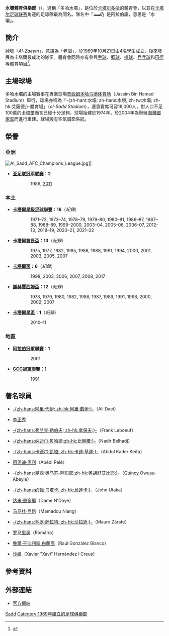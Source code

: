 {{noteTA|G1=足球|G2=卡塔尔星级足球联赛
|1=zh:萨德体育俱乐部;zh-hant:水壩體育俱樂部; zh-hans:水坝体育俱乐部; zh-tw:水壩體育俱樂部; zh-hk:艾薩德體育會;
|2=zh:萨德;zh-hant:多哈水壩; zh-hans:多哈水坝; zh-tw:杜哈水壩; zh-hk:艾薩德;
|3=zh-cn:多哈;zh-hk:多哈;zh-tw:杜哈;
}}
{{Infobox football club
| clubname   = -{zh-hant:水壩; zh-hans:水坝; zh-tw:水壩; zh-hk:艾薩德;}-<br />السد
| image      = [[File:Al-Sadd.png|180px]]
| fullname   = 水壩體育俱樂部<br />	نادي السد الرياضي
| nickname   = ''Al-Zaeem'' (老闆)<br /> ''Al-Dheeb'' (狼)
| founded    = 1969年10月21日
| city       = 卡塔爾，[[多哈|多哈]]
| ground     = [[贾西姆·本·哈马德体育场|贾西姆·本·哈马德体育场]]<br />（Jassim Bin Hamad Stadium）
| capacity   = 15,000
| chairman   = [[穆罕默德·本·哈马德本·哈利法·阿勒萨尼|穆罕默德·本·哈马德本]]<br />（Mohammed bin Hamad）
| manager    = 空缺
| league     = [[卡塔爾星級足球聯賽|卡塔爾星級足球聯賽]]
| season     = 2021–22
| position   = 卡塔聯，第 1 位
| pattern_la1=_cska home 1011|pattern_b1=_cska home 1011|pattern_ra1=
| leftarm1=FFFFFF|body1=FFFFFF|rightarm1=FFFFFF|shorts1=FFFFFF|socks1=FFFFFF
| pattern_la2=_cska home 1011|pattern_b2=_cska home 1011|pattern_ra2=
| leftarm2=000000|body2=000000|rightarm2=000000|shorts2=111111|socks2=000000|
| pattern_la3=_cska home 1011|pattern_b3=_cska home 1011|pattern_ra3=
| leftarm3=DD0000|body3=DD0000|rightarm3=DD0000|shorts3=FFFFFF|socks3=DD0000|
| website = http://al-saddclub.com/
| current = 
}}

'''水壩體育俱樂部'''（{{lang-ar|نادي السد الرياضي}}），通稱「多哈水壩」，是位於[[卡塔尔|卡塔尔]][[多哈|多哈]]的體育會，以其在[[卡塔尔足球联赛|卡塔尔足球联赛]]角逐的足球隊最為聞名。隊名中「'''''السد'''''」是阿拉伯語，意思是「水壩」。

== 簡介 ==
綽號「''Al-Zaeem''」，意譯為「老闆」，於1969年10月21日由4名學生成立，後來發展為卡塔爾最成功的隊伍。體育會同時亦有參與[[手球|手球]]、[[籃球|籃球]]、[[排球|排球]]、[[乒乓球|乒乓球]]和[[田徑|田徑]]等體育項目<ref>{{Cite web |url=http://www.goal.com/iran/news/1825/%D8%A7%DB%8C%D8%B1%D8%A7%D9%86/2011/11/05/2744004/%D8%A2%D9%87-%D8%AD%D8%B3%D8%B1%D8%AA-%D8%A8%D8%B1%D8%A7%DB%8C-%D8%B3%D9%BE%D8%A7%D9%87%D8%A7%D9%86-%D8%A7%D9%84%D8%B3%D8%AF-%D9%82%D9%87%D8%B1%D9%85%D8%A7%D9%86-%D8%A2%D8%B3%DB%8C%D8%A7-%D8%B4%D8%AF |title=Al-Sadd SC |access-date=2011-12-10 |archive-date=2014-05-01 |archive-url=https://web.archive.org/web/20140501203703/http://www.goal.com/iran/news/1825/%D8%A7%DB%8C%D8%B1%D8%A7%D9%86/2011/11/05/2744004/%D8%A2%D9%87-%D8%AD%D8%B3%D8%B1%D8%AA-%D8%A8%D8%B1%D8%A7%DB%8C-%D8%B3%D9%BE%D8%A7%D9%87%D8%A7%D9%86-%D8%A7%D9%84%D8%B3%D8%AF-%D9%82%D9%87%D8%B1%D9%85%D8%A7%D9%86-%D8%A2%D8%B3%DB%8C%D8%A7-%D8%B4%D8%AF |dead-url=no }}</ref>。

== 主場球場 ==
多哈水壩的主場賽事在專業球場[[贾西姆本哈马德体育场|贾西姆本哈马德体育场]]（Jassim Bin Hamad Stadium）舉行，球場亦稱為「-{zh-hant:水壩; zh-hans:水坝; zh-tw:水壩; zh-hk:艾薩德;}-體育場」（''al-Sadd Stadium''），連貴賓席可容18,000人，對人口不足100萬的[[卡塔爾|卡塔爾]]而言已經十分足夠。球場始建於1974年，於2004年為舉辦[[海灣國家盃|海灣國家盃]]而進行重建。球場設有空氣調節系統。

== 榮譽 ==
=== 亞洲 ===
[[File:Al_Sadd_AFC_Champions_League.jpg|thumb]]]]
*'''[[亚足联冠军联赛|亚足联冠军联赛]]：2'''
::1989, [[2011年亚足联冠军联赛|2011]]

=== 本土 ===
*'''[[卡塔爾星級足球聯賽|卡塔爾星級足球聯賽]]：16'''（''紀錄''）
::1971–72, 1973–74, 1978–79, 1979–80, 1980–81, 1986–87, 1987–88, 1988–89, 1999–2000, 2003–04, 2005–06, 2006–07, 2012–13, 2018–19, 2020–21, 2021–22

*'''[[卡塔爾酋長盃|卡塔爾酋長盃]]：13'''（''紀錄''）
::1975, 1977, 1982, 1985, 1986, 1988, 1991, 1994, 2000, 2001, 2003, 2005, 2007

*'''[[卡塔爾盃|卡塔爾盃]]：6'''（''紀錄''）
::1998, 2003, 2006, 2007, 2008, 2017

*'''[[謝赫賈西姆盃|謝赫賈西姆盃]]：12'''（''紀錄''）
::1978, 1979, 1980, 1982, 1986, 1987, 1989, 1991, 1998, 2000, 2002, 2007

*'''[[卡塔爾星盃|卡塔爾星盃]]：1'''（''紀錄''）
::2010–11

=== 地區 ===
*'''[[阿拉伯冠軍聯賽|阿拉伯冠軍聯賽]]：1'''
::2001

*'''[[GCC冠軍聯賽|GCC冠軍聯賽]]：1'''
::1991

== 著名球員 ==
*{{flagicon|IRN}} [[阿里·代伊|-{zh-hans:阿里·代伊; zh-hk:阿里·戴伊;}-]]（Ali Daei）
*{{flagicon|KOR}} [[李正秀|李正秀]]
*{{flagicon|FRA}} [[弗兰克·勒伯夫|-{zh-hans:弗兰克·勒伯夫; zh-hk:拿保夫;}-]]（Frank Leboeuf）
*{{flagicon|ALG}} [[纳迪尔·贝哈德|-{zh-hans:纳迪尔·贝哈德;zh-hk:比赫積;}-]]（Nadir Belhadj）
*{{flagicon|CIV}} [[阿卜杜爾·卡達·基達|-{zh-hans:卡德尔·凯塔; zh-hk:卡達·基達;}-]]（Abdul Kader Keïta）
*{{flagicon|GHA}} [[阿贝迪·贝利|阿贝迪·贝利]]（Abédi Pelé）
*{{flagicon|GHA}} [[昆西·奥乌苏-阿贝耶|-{zh-hans:昆西·奥乌苏-阿贝耶;zh-hk:奧胡舒艾比耶;}-]]（Quincy Owusu-Abeyie）
*{{flagicon|NGA}} [[約翰·烏達卡|-{zh-hans:约翰·乌塔卡; zh-hk:烏達卡;}-]]（John Utaka）
*{{flagicon|SEN}} [[达米·恩多耶|达米·恩多耶]]（Dame N'Doye）
*{{flagicon|SEN}} [[马马杜·尼昂|马马杜·尼昂]]（Mamadou Niang）
*{{flagicon|ARG}} [[毛羅·薩拉特|-{zh-hans:毛罗·萨拉特; zh-hk:沙拉迪;}-]]（Mauro Zárate）
*{{flagicon|BRA}} [[罗马里奥|罗马里奥]]（Romário）
*{{flagicon|ESP}} [[魯爾·干沙利斯·白蘭高|魯爾·干沙利斯·白蘭高]]（Raúl González Blanco）
*{{flagicon|ESP}} [[沙維|沙維]]（Xavier "Xavi" Hernández i Creus）

== 參考資料 ==
{{Reflist}}

== 外部連結 ==
* [https://web.archive.org/web/20110707102354/http://www.al-saddclub.com/ 官方網站]

{{S-start}}
{{S-ach|ach}}
{{Succession box|title=[[亚足联冠军联赛|亞洲球會錦標賽]]|before=[[東京綠茵|川崎讀賣]]<br />{{Flag icon|Japan}}|after=[[辽宁宏运足球俱乐部|遼寧東藥]]<br />{{Flag icon|China}}|years=[[1988–89年亞洲球會錦標賽|1988–89年]]}}
{{Succession box|title=[[亚足联冠军联赛|亚足联冠军联赛]]|before=[[城南一和天馬足球俱樂部|城南一和天馬]]<br />{{Flag icon|South Korea}}|after=[[蔚山现代足球俱樂部|蔚山现代]]<br />{{Flag icon|South Korea}}|years=[[2011年亚足联冠军联赛|2011年]]}}
{{S-end}}
{{亚足联冠军联赛冠军}}

[[Category:卡塔爾足球會|Sadd]]
[[Category:1969年建立的足球俱樂部|Category:1969年建立的足球俱樂部]]
